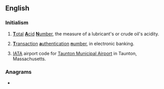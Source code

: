{{also|Appendix:Variations of "tan"}}
==English==

===Initialism===
{{rfc-header|en|Initialism}}
{{head|en|initialism}}

# {{lb|en|engineering}} [[total|'''T'''otal]] [[acid|'''A'''cid]] [[number|'''N'''umber]], the measure of a lubricant's or crude oil's acidity.
# {{lb|en|banking}} [[transaction|'''T'''ransaction]] [[authentication|'''a'''uthentication]] [[number|'''n'''umber]], in electronic banking.
# [[IATA]] airport code for [[w:Taunton Municipal Airport|Taunton Municipal Airport]] in Taunton, Massachusetts.

===Anagrams===
* {{anagrams|en|a=ant|-ant|ANT|Ant|Ant.|NAT|NTA|Nat|Nat.|TNA|a'n't|an't|ant|ant-|ant.|nat}}